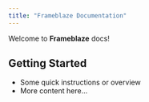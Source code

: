 ```yaml
---
title: "Frameblaze Documentation"
---
```


Welcome to **Frameblaze** docs!

## Getting Started

- Some quick instructions or overview
- More content here...
